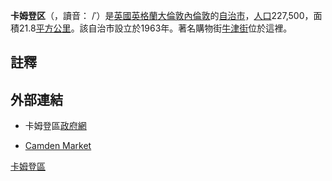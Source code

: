 {{noteTA|G1=UK Places}}
{{Otheruses|subject=倫敦自治市|other=同名地方|卡姆登}}
{{Infobox London Borough | 
name= 卡姆登区|
en_name=London Borough of Camden|
short_name=Camden|
imagename =File:Camden UK locator map.svg|
status = [[倫敦自治市|倫敦自治市]] | 
area_rank =345 |
area_km2  =21.8|
ons_code = 00AG |
adminhq=Euston Road, St Pancras|
ethnicity = |
url =[http://www.camden.gov.uk Camden.gov.uk]|
leadership = Leader & Cabinet |
mayor = Nuru Islam |
mps = Frank Dobson<br />Glenda Jackson |
gla_constituency = Barnet and Camden |
gla_member= Brian Coleman}}
'''卡姆登区'''（{{lang-en|London Borough of Camden}}，讀音：{{audio|En-uk-LBCamden.ogg}} /ˈ{{IPA|lʌndən bʌɹə ɒv ˈkæmdən/}}）是[[英國|英國]][[英格蘭|英格蘭]][[大倫敦|大倫敦]][[內倫敦|內倫敦]]的[[倫敦自治市|自治市]]，[[人口|人口]]227,500，面積21.8[[平方公里|平方公里]]。該自治市設立於1963年。著名購物街[[牛津街|牛津街]]位於這裡。

== 註釋 ==
{{reflist}}

== 外部連結 ==
{{commonscat|London Borough of Camden}}
* {{en}} 卡姆登區[http://www.camden.gov.uk 政府網]{{Wayback|url=http://www.camden.gov.uk/ |date=20110412145429 }}
* {{en}} [https://www.camdenmarket.com/ Camden Market] {{Wayback|url=https://www.camdenmarket.com/ |date=20220208182513 }}

{{英國地理小作品}}
{{London borough}}
{{DEFAULTSORT:Camden}}
{{coord|51|32|N|0|10|W|region:GB_type:adm1st|display=title}}

[[Category:卡姆登區|]]
